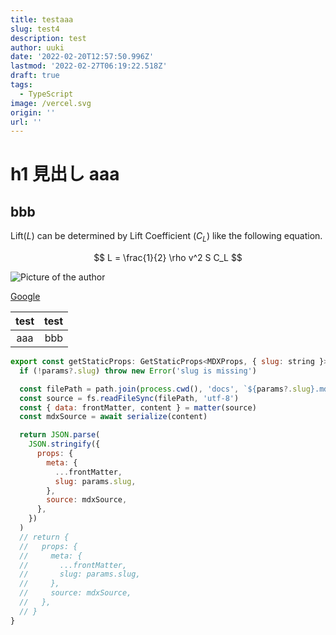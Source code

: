 ```yaml
---
title: testaaa
slug: test4
description: test
author: uuki
date: '2022-02-20T12:57:50.996Z'
lastmod: '2022-02-27T06:19:22.518Z'
draft: true
tags:
  - TypeScript
image: /vercel.svg
origin: ''
url: ''
---
```


# h1 見出し aaa

## bbb

Lift($L$) can be determined by Lift Coefficient ($C_L$) like the following
equation.

$$
L = \frac{1}{2} \rho v^2 S C_L
$$

![Picture of the author](vercel.svg)

[Google](https://google.com)

|test|test|
|:-:|-:|
|aaa|bbb|

```js
export const getStaticProps: GetStaticProps<MDXProps, { slug: string }> = async ({ params }) => {
  if (!params?.slug) throw new Error('slug is missing')

  const filePath = path.join(process.cwd(), 'docs', `${params?.slug}.mdx`)
  const source = fs.readFileSync(filePath, 'utf-8')
  const { data: frontMatter, content } = matter(source)
  const mdxSource = await serialize(content)

  return JSON.parse(
    JSON.stringify({
      props: {
        meta: {
          ...frontMatter,
          slug: params.slug,
        },
        source: mdxSource,
      },
    })
  )
  // return {
  //   props: {
  //     meta: {
  //       ...frontMatter,
  //       slug: params.slug,
  //     },
  //     source: mdxSource,
  //   },
  // }
}

```